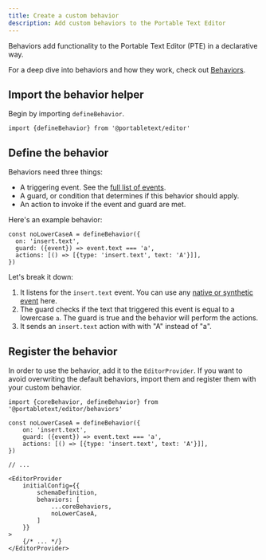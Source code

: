 ```yaml
---
title: Create a custom behavior
description: Add custom behaviors to the Portable Text Editor
---
```



Behaviors add functionality to the Portable Text Editor (PTE) in a declarative way.

For a deep dive into behaviors and how they work, check out [Behaviors](/concepts/behaviors).

## Import the behavior helper

Begin by importing `defineBehavior`.

```tsx
import {defineBehavior} from '@portabletext/editor'
```

## Define the behavior

Behaviors need three things:

- A triggering event. See the [full list of events]().
- A guard, or condition that determines if this behavior should apply.
- An action to invoke if the event and guard are met.

Here's an example behavior:

```tsx
const noLowerCaseA = defineBehavior({
  on: 'insert.text',
  guard: ({event}) => event.text === 'a',
  actions: [() => [{type: 'insert.text', text: 'A'}]],
})
```

Let's break it down:

1. It listens for the `insert.text` event. You can use any [native or synthetic event]() here.
2. The guard checks if the text that triggered this event is equal to a lowercase `a`. The guard is true and the behavior will perform the actions.
3. It sends an `insert.text` action with with "A" instead of "a".

<LinkCard
  title="Understanding Behaviors"
  description="Learn more about how each part of the Behavior API works."
  href="concepts/behavior/"
/>

## Register the behavior

In order to use the behavior, add it to the `EditorProvider`. If you want to avoid overwriting the default behaviors, import them and register them with your custom behavior.

```tsx
import {coreBehavior, defineBehavior} from '@portabletext/editor/behaviors'

const noLowerCaseA = defineBehavior({
    on: 'insert.text',
    guard: ({event}) => event.text === 'a',
    actions: [() => [{type: 'insert.text', text: 'A'}]],
})

// ...

<EditorProvider
    initialConfig={{
        schemaDefinition,
        behaviors: [
            ...coreBehaviors,
            noLowerCaseA,
        ]
    }}
>
    {/* ... */}
</EditorProvider>
```
